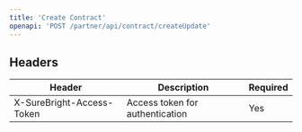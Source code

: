 ```yaml
---
title: 'Create Contract'
openapi: 'POST /partner/api/contract/createUpdate'
---
```


## Headers

| Header | Description | Required |
|--------|-------------|----------|
| X-SureBright-Access-Token | Access token for authentication | Yes |

